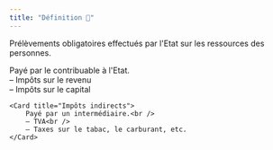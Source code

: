```yaml
---
title: "Définition 📝"
---
```


<Note>Prélèvements obligatoires effectués par l'Etat sur les ressources des personnes.</Note>

<CardGroup cols={2}>
    <Card title="Impôts directs">
        Payé par le contribuable à l'Etat.<br />
        – Impôts sur le revenu<br />
        – Impôts sur le capital
    </Card>
    
    <Card title="Impôts indirects">
        Payé par un intermédiaire.<br />
        – TVA<br />
        – Taxes sur le tabac, le carburant, etc.
    </Card>
</CardGroup>